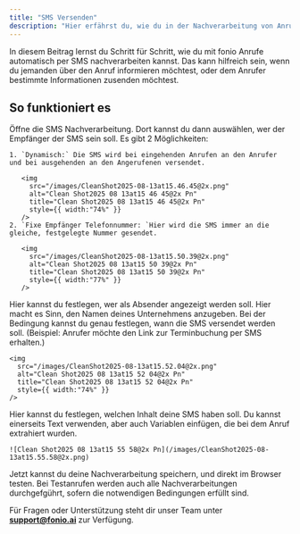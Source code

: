 ```yaml
---
title: "SMS Versenden"
description: "Hier erfährst du, wie du in der Nachverarbeitung von Anrufen bei fonio SMS versenden kannst."
---
```


In diesem Beitrag lernst du Schritt für Schritt, wie du mit fonio Anrufe automatisch per SMS nachverarbeiten kannst. Das kann hilfreich sein, wenn du jemanden über den Anruf informieren möchtest, oder dem Anrufer bestimmte Informationen zusenden möchtest.

## So funktioniert es

<Steps>
  <Step title="Empfängerart festlegen">
    Öffne die SMS Nachverarbeitung. Dort kannst du dann auswählen, wer der Empfänger der SMS sein soll.
    Es gibt 2 Möglichkeiten:

    1. `Dynamisch:` Die SMS wird bei eingehenden Anrufen an den Anrufer und bei ausgehenden an den Angerufenen versendet.

       <img
         src="/images/CleanShot2025-08-13at15.46.45@2x.png"
         alt="Clean Shot2025 08 13at15 46 45@2x Pn"
         title="Clean Shot2025 08 13at15 46 45@2x Pn"
         style={{ width:"74%" }}
       />
    2. `Fixe Empfänger Telefonnummer: `Hier wird die SMS immer an die gleiche, festgelegte Nummer gesendet.

       <img
         src="/images/CleanShot2025-08-13at15.50.39@2x.png"
         alt="Clean Shot2025 08 13at15 50 39@2x Pn"
         title="Clean Shot2025 08 13at15 50 39@2x Pn"
         style={{ width:"77%" }}
       />
  </Step>
  <Step title="Absender & Bedingung festlegen">
    Hier kannst du festlegen, wer als Absender angezeigt werden soll. Hier macht es Sinn, den Namen deines Unternehmens anzugeben.
    Bei der Bedingung kannst du genau festlegen, wann die SMS versendet werden soll. (Beispiel: Anrufer möchte den Link zur Terminbuchung per SMS erhalten.)

    <img
      src="/images/CleanShot2025-08-13at15.52.04@2x.png"
      alt="Clean Shot2025 08 13at15 52 04@2x Pn"
      title="Clean Shot2025 08 13at15 52 04@2x Pn"
      style={{ width:"74%" }}
    />
  </Step>
  <Step title="SMS Inhalt festlegen">
    Hier kannst du festlegen, welchen Inhalt deine SMS haben soll. Du kannst einerseits Text verwenden, aber auch Variablen einfügen, die bei dem Anruf extrahiert wurden.

    ![Clean Shot2025 08 13at15 55 58@2x Pn](/images/CleanShot2025-08-13at15.55.58@2x.png)
  </Step>
  <Step title="Speichern & Testen">
    Jetzt kannst du deine Nachverarbeitung speichern, und direkt im Browser testen. Bei Testanrufen werden auch alle Nachverarbeitungen durchgefgührt, sofern die notwendigen Bedingungen erfüllt sind.
  </Step>
</Steps>

Für Fragen oder Unterstützung steht dir unser Team unter [**support@fonio.ai**](mailto:support@fonio.ai) zur Verfügung.
